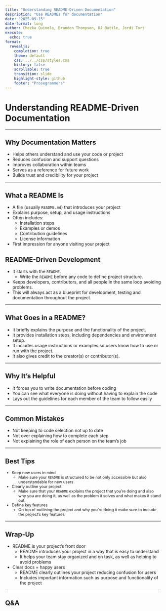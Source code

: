 ```yaml
---
title: "Understanding README-Driven Documentation"
description: "Use READMEs for documentation"
date: "2025-09-15"
date-format: long
author: Chezka Quinola, Brandon Thompson, DJ Battle, Jordi Tort
execute:
  echo: true
format:
  revealjs:
    completion: true
    theme: default
    css: ../../css/styles.css
    history: false
    scrollable: true
    transition: slide
    highlight-style: github
    footer: "Prosegrammers"
---
```


<!--chezka-->
# Understanding README-Driven Documentation

---

## Why Documentation Matters
- Helps others understand and use your code or project
- Reduces confusion and support questions
- Improves collaboration within teams
- Serves as a reference for future work
- Builds trust and credibility for your project

---

## What a README Is
- A file (usually `README.md`) that introduces your project
- Explains purpose, setup, and usage instructions
- Often includes:
  - Installation steps
  - Examples or demos
  - Contribution guidelines
  - License information
- First impression for anyone visiting your project


<!--jordi-->
## README-Driven Development
- It starts with the `README`.
  - Write the `README` before any code to define project structure.
-  Keeps developers, contributors, and all people in the same loop avoiding problems.
- This will always act as a blueprint for development, testing and documentation throughout the project.

---

<!--jordi-->
## What Goes in a README? 
- It briefly explains the purpose and the functionality of the project. 
- It provides installation steps, including dependencies and environment setup.
- It includes usage instructions or examples so users know how to use or run with the project.
- It also gives credit to the creator(s) or contributor(s). 

---

<!--DJ-->
## Why It’s Helpful
- It forces you to write documentation before coding 
- You can see what everyone is doing without having to explain the code
- Lays out the guidelines for each member of the team to follow easily

---

<!--DJ-->
## Common Mistakes
- Not keeping to code selection not up to date
- Not over explaining how to complete each step
- Not explaining the role of each person on the team's job

---

<!--brandon-->
## Best Tips

::: {.incremental style="font-size: 0.9em;"}

- Keep new users in mind
  - Make sure your `README` is structured to be not only accessible but also understandable for new users
- Clearly outline your project
  - Make sure that your `README` explains the project that you're doing and also why you are doing it, as well as the problem it solves and what makes it stand out.
- Define key features
  - On top of outlining the project and why you're doing it make sure to include the project's key features

:::

---

<!--brandon-->
## Wrap-Up
- README is your project’s front door  
  - README introduces your project in a way that is easy to understand
  - It helps your team stay organized and on task, as well as helping to avoid problems
- Clear docs = happy users  
  - README clearly outlines your project reducing confusion for users 
  - Includes important information such as purpose and functionality of the project

---

## Q&A
